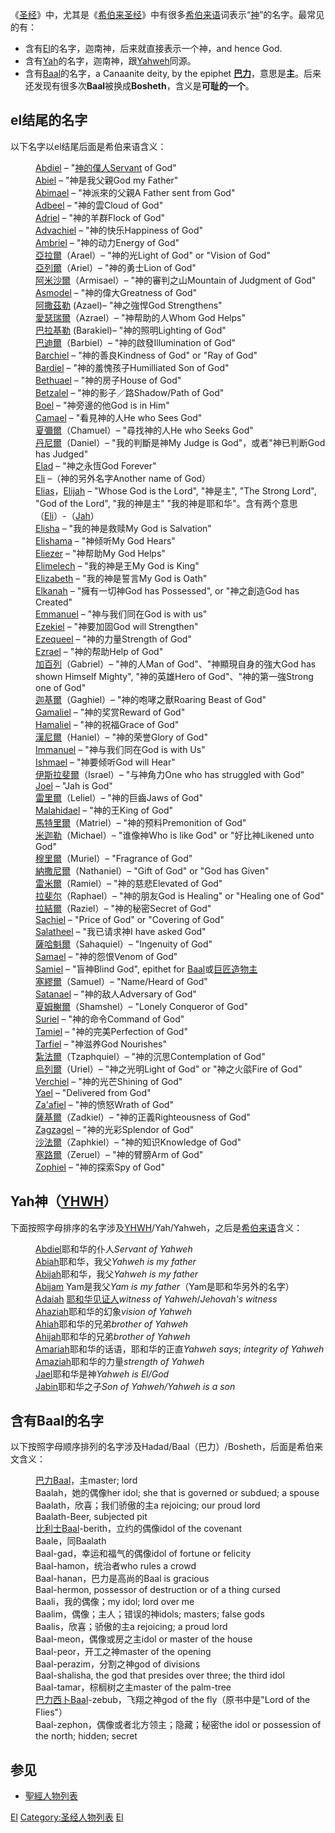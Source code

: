 《[[圣经|圣经]]》中，尤其是《[[希伯来圣经|希伯来圣经]]》中有很多[[希伯来语|希伯来语]]词表示“[[神|神]]”的名字。最常见的有：
* 含有[[埃爾神|El]]的名字，迦南神，后来就直接表示一个神，and hence God.
* 含有[[Yaw（神）|Yah]]的名字，迦南神，跟[[四字神名|Yahweh]]同源。
* 含有[[Baal|Baal]]的名字，a Canaanite deity, by the epiphet '''[[巴力|巴力]]'''，意思是'''主'''。后来还发现有很多次'''Baal'''被换成'''Bosheth'''，含义是'''可耻的一个'''。

==el结尾的名字==
以下名字以el结尾后面是希伯来语含义：

: [[亞必迭|Abdiel]] – "[[神僕|神的僕人]]Servant of God"
: [[Abiel|Abiel]] – "神是我父親God my Father"
: [[Abimael|Abimael]] – "神派來的父親A Father sent from God" 
: [[Adbeel|Adbeel]] – "神的雲Cloud of God"
: [[Adriel|Adriel]] – "神的羊群Flock of God"
: [[Advachiel|Advachiel]] – "神的快乐Happiness of God"
: [[Ambriel|Ambriel]] – "神的动力Energy of God"
: [[亞拉爾|亞拉爾]]（Arael）– "神的光Light of God" or "Vision of God"
: [[亞列爾|亞列爾]]（Ariel）– "神的勇士Lion of God"
: [[阿米沙爾|阿米沙爾]]（Armisael）– "神的審判之山Mountain of Judgment of God"
: [[Asmodel|Asmodel]] – "神的偉大Greatness of God"
: [[阿撒茲勒|阿撒茲勒]] (Azael)–  "神之強悍God Strengthens"
: [[亞茲拉爾|愛瑟瑞爾]]（Azrael）– "神帮助的人Whom God Helps"
: [[巴拉基勒|巴拉基勒]] (Barakiel)– "神的照明Lighting of God"
: [[巴比勒|巴迪爾]]（Barbiel）– "神的啟發Illumination of God"
: [[Barchiel|Barchiel]] – "神的善良Kindness of God" or "Ray of God"
: [[Bardiel|Bardiel]] – "神的羞愧孩子Humilliated Son of God"
: [[Bethuael|Bethuael]] – "神的房子House of God" 
: [[Betzalel|Betzalel]] – "神的影子／路Shadow/Path of God"
: [[Boel|Boel]] – "神旁邊的他God is in Him"
: [[卡麥爾|Camael]] – "看見神的人He who Sees God"
: [[卡麥爾|夏彌爾]]（Chamuel）– "尋找神的人He who Seeks God"
: [[丹尼爾|丹尼爾]]（Daniel）– "我的判斷是神My Judge is God"，或者"神已判断God has Judged"
: [[Elad|Elad]] – "神之永恆God Forever"
: [[Eli|Eli]] –（神的另外名字Another name of God）
: [[Elias|Elias]]，[[Elijah|Elijah]] – "Whose God is the Lord", "神是主", "The Strong Lord", "God of the Lord", "我的神是主" "我的神是耶和华"。含有两个意思（[[Eli|Eli]]）-（[[Jah|Jah]]）
: [[Elisha|Elisha]] – "我的神是救赎My God is Salvation"
: [[Elishama|Elishama]] – "神倾听My God Hears"
: [[Eliezer|Eliezer]] – "神帮助My God Helps"
: [[Elimelech|Elimelech]] – "我的神是王My God is King"
: [[Elizabeth|Elizabeth]] – "我的神是誓言My God is Oath"
: [[Elkanah|Elkanah]] – "擁有一切神God has Possessed", or "神之創造God has Created"
: [[Emmanuel|Emmanuel]] – "神与我们同在God is with us"
: [[Ezekiel|Ezekiel]] – "神要加固God will Strengthen"
: [[Ezequeel|Ezequeel]] – "神的力量Strength of God"
: [[Ezrael|Ezrael]] – "神的帮助Help of God"
: [[加百列|加百列]]（Gabriel）– "神的人Man of God"、"神顯現自身的強大God has shown Himself Mighty", "神的英雄Hero of God"、"神的第一強Strong one of God"
: [[迦基爾|迦基爾]]（Gaghiel）– "神的咆哮之獸Roaring Beast of God"
: [[Gamaliel|Gamaliel]] – "神的奖赏Reward of God"
: [[Hamaliel|Hamaliel]] – "神的祝福Grace of God"
: [[漢尼爾|漢尼爾]]（Haniel）– "神的荣誉Glory of God"
: [[Immanuel|Immanuel]] – "神与我们同在God is with Us"
: [[Ishmael|Ishmael]] – "神要倾听God will Hear"
: [[伊斯拉斐爾|伊斯拉斐爾]]（Israel）– "与神角力One who has struggled with God"
: [[Joel|Joel]] – "Jah is God"
: [[雷里爾|雷里爾]]（Leliel）– "神的巨齒Jaws of God"
: [[Malahidael|Malahidael]] – "神的王King of God"
: [[馬特里爾|馬特里爾]]（Matriel）– "神的预料Premonition of God"
: [[米迦勒|米迦勒]]（Michael）– "谁像神Who is like God" or "好比神Likened unto God"
: [[穆里爾|穆里爾]]（Muriel）– "Fragrance of God"
: [[納撒尼爾|納撒尼爾]]（Nathaniel）– "Gift of God" or "God has Given"
: [[雷米爾|雷米爾]]（Ramiel）– "神的慈悲Elevated of God"
: [[拉斐爾_(天使)|拉斐尔]]（Raphael）– "神的朋友God is Healing" or "Healing one of God"
: [[拉結爾|拉結爾]]（Raziel）– "神的秘密Secret of God"
: [[Sachiel|Sachiel]] – "Price of God" or "Covering of God"
: [[Salatheel|Salatheel]] – "我已请求神I have asked God"
: [[薩哈魁爾|薩哈魁爾]]（Sahaquiel）– "Ingenuity of God"
: [[Samael|Samael]] – "神的怨恨Venom of God"
: [[Samiel|Samiel]] – "盲神Blind God", epithet for [[Baal|Baal]]或[[巨匠造物主|巨匠造物主]]
: [[塞繆爾|塞繆爾]]（Samuel）– "Name/Heard of God"
: [[Satanael|Satanael]] – "神的敌人Adversary of God"
: [[夏姆榭爾|夏姆榭爾]]（Shamshel）– "Lonely Conqueror of God"
: [[沙利葉|Suriel]] – "神的命令Command of God"
: [[Tamiel|Tamiel]] – "神的完美Perfection of God"
: [[Tarfiel|Tarfiel]] – "神滋养God Nourishes"
: [[沙法爾|紮法爾]]（Tzaphquiel）– "神的沉思Contemplation of God"
: [[烏列爾|烏列爾]]（Uriel）– "神之光明Light of God" or "神之火燄Fire of God"
: [[Verchiel|Verchiel]] – "神的光芒Shining of God"
: [[Yael|Yael]] – "Delivered from God"
: [[Za'afiel|Za'afiel]] – "神的愤怒Wrath of God"
: [[薩基爾|薩基爾]]（Zadkiel）– "神的正義Righteousness of God"
: [[Zagzagel|Zagzagel]] – "神的光彩Splendor of God"
: [[沙法爾|沙法爾]]（Zaphkiel）– "神的知识Knowledge of God"
: [[塞路爾|塞路爾]]（Zeruel）– "神的臂膀Arm of God"
: [[Zophiel|Zophiel]] – "神的探索Spy of God"

== Yah神（[[YHWH|YHWH]]） ==
{{未完成列表}}
下面按照字母排序的名字涉及[[YHWH|YHWH]]/Yah/Yahweh，之后是[[希伯来语|希伯来语]]含义：
: [[Abdiel|Abdiel]]耶和华的仆人''Servant of Yahweh''
: [[Abiah|Abiah]]耶和华，我父''Yahweh is my father''
: [[Abijah|Abijah]]耶和华，我父''Yahweh is my father''
: [[Abijam|Abijam]] Yam是我父''Yam is my father''（Yam是耶和华另外的名字）
: [[Adaiah|Adaiah]] [[耶和华见证人|耶和华见证人]]''witness of Yahweh''/''Jehovah's witness''
: [[Ahaziah|Ahaziah]]耶和华的幻象''vision of Yahweh''
: [[Ahiah|Ahiah]]耶和华的兄弟''brother of Yahweh''
: [[Ahijah|Ahijah]]耶和华的兄弟''brother of Yahweh''
: [[Amariah|Amariah]]耶和华的话语，耶和华的正直''Yahweh says''; ''integrity of Yahweh''
: [[Amaziah|Amaziah]]耶和华的力量''strength of Yahweh''
: [[Jael|Jael]]耶和华是神''Yahweh is El/God''
: [[Jabin|Jabin]]耶和华之子''Son of Yahweh/Yahweh is a son''

==含有Baal的名字==
以下按照字母顺序排列的名字涉及Hadad/Baal（巴力）/Bosheth，后面是希伯来文含义：

: [[巴力|巴力]]Baal，主master; lord
: Baalah，她的偶像her idol; she that is governed or subdued; a spouse
: Baalath，欣喜；我们骄傲的主a rejoicing; our proud lord
: Baalath-Beer, subjected pit
: [[比利士|比利士]]Baal-berith，立约的偶像idol of the covenant
: Baale，同Baalath
: Baal-gad，幸运和福气的偶像idol of fortune or felicity
: Baal-hamon，统治者who rules a crowd
: Baal-hanan，巴力是高尚的Baal is gracious
: Baal-hermon, possessor of destruction or of a thing cursed
: Baali，我的偶像；my idol; lord over me
: Baalim，偶像；主人；错误的神idols; masters; false gods
: Baalis，欣喜；骄傲的主a rejoicing; a proud lord
: Baal-meon，偶像或房之主idol or master of the house
: Baal-peor，开工之神master of the opening
: Baal-perazim，分割之神god of divisions
: Baal-shalisha, the god that presides over three; the third idol
: Baal-tamar，棕榈树之主master of the palm-tree
: [[巴力西卜|巴力西卜]]Baal-zebub，飞翔之神god of the fly（原书中是"Lord of the Flies"）
: Baal-zephon，偶像或者北方领主；隐藏；秘密the idol or possession of the north; hidden; secret

== 参见 ==
* [[聖經人物列表|聖經人物列表]]

{{DEFAULTSORT:Theophory in the Bible}}
[[Category:稱謂列表|El]]
[[Category:圣经人物列表|Category:圣经人物列表]]
[[Category:猶太教中神的名字|El]]